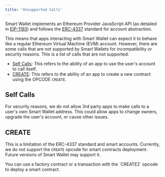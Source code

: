 ```yaml
---
title: 'Unsupported Calls'
---
```


Smart Wallet implements an Ethereum Provider JavaScript API (as detailed in [EIP-1193](https://eips.ethereum.org/EIPS/eip-1193))
and follows the [ERC-4337](https://eips.ethereum.org/EIPS/eip-4337) standard for account abstraction.

This means that apps interacting with Smart Wallet can expect it to behave like a regular Ethereum Virtual Machine (EVM) account.
However, there are some calls that are not supported by Smart Wallets for incompatibility or security reasons.
This is a list of calls that are not supported:

- [Self Calls](#self-calls): This refers to the ability of an app to use the user's account to call itself.
- [CREATE](#create): This refers to the ability of an app to create a new contract using the OPCODE `CREATE`.

## Self Calls

For security reasons, we do not allow 3rd party apps to make calls to a user's own Smart Wallet address.
This could allow apps to change owners, upgrade the user's account, or cause other issues.

## CREATE

This is a limitation of the ERC-4337 standard and smart accounts.
Currently, we do not support the `CREATE` opcode for smart contracts deployment.
Future versions of Smart Wallet may support it.

<Tip>
You can use a factory contract or a transaction with the `CREATE2` opcode to deploy a smart contract.
</Tip>
